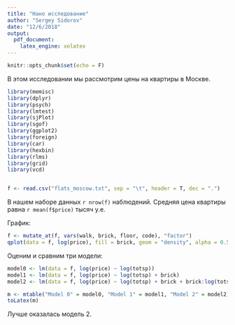 ```yaml
---
title: "Нано исследование"
author: "Sergey Sidorov"
date: "12/6/2018"
output: 
  pdf_document:
    latex_engine: xelatex
---
```


```r
knitr::opts_chunk$set(echo = F)
```

В этом исследовании мы рассмотрим цены на квартиры в Москве.

```r
library(memisc)
library(dplyr)
library(psych)
library(lmtest)
library(sjPlot)
library(sgof)
library(ggplot2)
library(foreign)
library(car)
library(hexbin)
library(rlms)
library(grid)
library(vcd)


f <- read.csv("flats_moscow.txt", sep = "\t", header = T, dec = ".")
```

В нашем наборе данных `r nrow(f)` наблюдений. Средняя цена квартиры равна `r mean(f$price)` тысяч у.е.

График:
```r
f <- mutate_at(f, vars(walk, brick, floor, code), "factor")
qplot(data = f, log(price), fill = brick, geom = "density", alpha = 0.5) + facet_grid(walk~floor)
```

Оценим и сравним три модели:
```r
model0 <- lm(data = f, log(price) ~ log(totsp))
model1 <- lm(data = f, log(price) ~ log(totsp) + brick)
model2 <- lm(data = f, log(price) ~ log(totsp) + brick + brick:log(totsp))

m <- mtable("Model 0" = model0, "Model 1" = model1, "Model 2" = model2)
toLatex(m)
```

Лучше оказалась модель 2.
